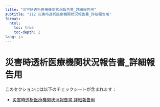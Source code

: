 ```yaml
---
title: "災害時透析医療機関状況報告書_詳細報告用"
subtitle: "112 災害時透析医療機関状況報告書_詳細報告用"
format: 
  html:
    toc: true
    toc-depth: 2
lang: ja
---
```


# 災害時透析医療機関状況報告書_詳細報告用

このセクションには以下のチェックシートが含まれます：

- [災害時透析医療機関状況報告書 詳細報告用](災害時透析医療機関状況報告書_詳細報告用.qmd)

